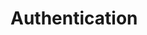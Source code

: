 # Authentication

<!-- 
Great resource for .env understanding from Isabella V.
https://ivelasq.rbind.io/til-python/python-env/
 -->